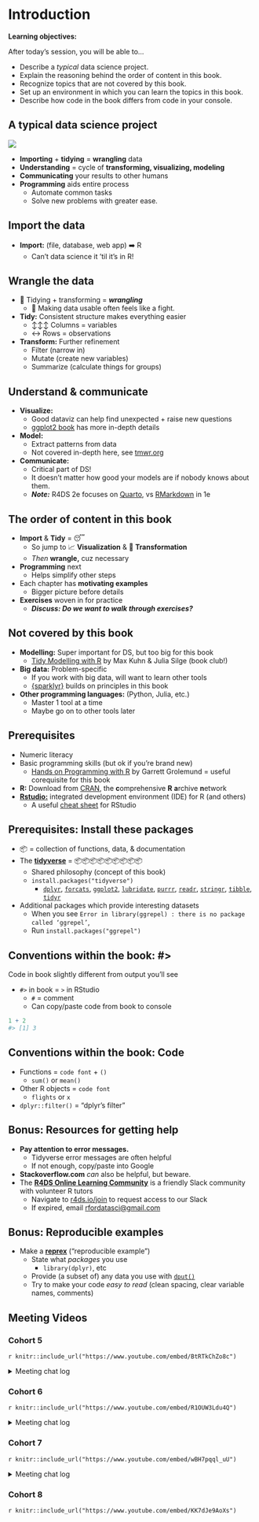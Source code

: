 # Introduction {-}

**Learning objectives:**

After today's session, you will be able to...

- Describe a *typical* data science project.
- Explain the reasoning behind the order of content in this book.
- Recognize topics that are not covered by this book.
- Set up an environment in which you can learn the topics in this book.
- Describe how code in the book differs from code in your console.

## A typical data science project {-}

![](images/data-science.png)

-   **Importing** + **tidying** = **wrangling** data
-   **Understanding** = cycle of **transforming, visualizing, modeling** 
-   **Communicating** your results to other humans
-   **Programming** aids entire process 
    -   Automate common tasks
    -   Solve new problems with greater ease.

## Import the data {-}

-   **Import:** (file, database, web app) ➡️ R
    -   Can't data science it 'til it's in R!

## Wrangle the data {-}

-   🤠 Tidying + transforming = ***wrangling*** 
    -   🥊 Making data usable often feels like a fight.

-   **Tidy:** Consistent structure makes everything easier
    -   ↕↕↕️ Columns = variables
    -   ↔️ Rows = observations
-   **Transform:** Further refinement
    -   Filter (narrow in)
    -   Mutate (create new variables)
    -   Summarize (calculate things for groups)

## Understand & communicate {-}

- **Visualize:** 
    -   Good dataviz can help find unexpected + raise new questions
    -   [ggplot2 book](http://ggplot2-book.org/) has more in-depth details
- **Model:** 
    -   Extract patterns from data
    -   Not covered in-depth here, see [tmwr.org](https://tmwr.org)
- **Communicate:** 
    -   Critical part of DS!
    -   It doesn't matter how good your models are if nobody knows about them.
    - ***Note:*** R4DS 2e focuses on [Quarto](https://quarto.org/), vs [RMarkdown](https://rmarkdown.rstudio.com/) in 1e

## The order of content in this book {-}

-   **Import** & **Tidy** = 😴
    -   So jump to 📈 **Visualization** & 🔁 **Transformation**
    -   *Then* **wrangle,** cuz necessary
-   **Programming** next
    -   Helps simplify other steps
-   Each chapter has **motivating examples**
    -   Bigger picture before details
-   **Exercises** woven in for practice
    -   ***Discuss: Do we want to walk through exercises?***

## Not covered by this book {-}

-   **Modelling:** Super important for DS, but too big for this book
    -   [Tidy Modelling with R](https://www.tmwr.org/) by Max Kuhn & Julia Silge (book club!)
-   **Big data:** Problem-specific
    -   If you work with big data, will want to learn other tools
    -   [{sparklyr}](https://therinspark.com/) builds on principles in this book
-   **Other programming languages:** (Python, Julia, etc.)
    -   Master 1 tool at a time
    -   Maybe go on to other tools later

## Prerequisites {-}

-   Numeric literacy
-   Basic programming skills (but ok if you're brand new)
    -   [Hands on Programming with R](https://rstudio-education.github.io/hopr/) by Garrett Grolemund =  useful corequisite for this book
-   **R:** Download from [CRAN](https://cran.r-project.org), the **c**omprehensive **R** **a**rchive **n**etwork
-   [**Rstudio:**](https://posit.co/download/rstudio-desktop/) integrated development environment (IDE) for R (and others)
    -   A useful [cheat sheet](https://rstudio.github.io/cheatsheets/html/rstudio-ide.html) for RStudio

## Prerequisites: Install these packages {-}

-   📦 = collection of functions, data, & documentation
-   The [**tidyverse**](https://tidyverse.tidyverse.org/) = 📦📦📦📦📦📦📦📦📦
    -   Shared philosophy (concept of this book)
    -   `install.packages("tidyverse")`
        -   [`dplyr`](https://dplyr.tidyverse.org/), [`forcats`](https://forcats.tidyverse.org/), [`ggplot2`](https://ggplot2.tidyverse.org/), [`lubridate`](https://github.com/tidyverse/lubridate), [`purrr`](https://purrr.tidyverse.org/), [`readr`](https://readr.tidyverse.org/), [`stringr`](https://stringr.tidyverse.org/), [`tibble`](https://tibble.tidyverse.org/), [`tidyr`](https://tidyr.tidyverse.org/)
-   Additional packages which provide interesting datasets
    -   When you see `Error in library(ggrepel) : there is no package called ‘ggrepel’`,
    -   Run `install.packages("ggrepel")`

## Conventions within the book: #> {-}

Code in book slightly different from output you'll see

- `#>` in book = `>` in RStudio
    -   `#` = comment
    -   Can copy/paste code from book to console

```r
1 + 2
#> [1] 3
```

## Conventions within the book: Code {-}

-   Functions = `code font` + `()`
    -   `sum()` or `mean()`
-   Other R objects = `code font`
    -   `flights` or `x`
-   `dplyr::filter()` = "dplyr's filter"

## Bonus: Resources for getting help {-}

-   **Pay attention to error messages.**
    -   Tidyverse error messages are often helpful
    -   If not enough, copy/paste into Google
-   **Stackoverflow.com** *can* also be helpful, but beware.
-   The [**R4DS Online Learning Community**](r4ds.io/join) is a friendly Slack community with volunteer R tutors
    - Navigate to [r4ds.io/join](r4ds.io/join) to request access to our Slack
    -   If expired, email [rfordatasci@gmail.com](mailto:rfordatasci@gmail.com)

## Bonus: Reproducible examples {-}

-   Make a [**reprex**](https://reprex.tidyverse.org/) ("reproducible example")
    -   State what *packages* you use
        -   `library(dplyr)`, etc
    -   Provide (a subset of) any data you use with [`dput()`](https://www.rdocumentation.org/packages/base/versions/3.6.2/topics/dput)
    -   Try to make your code *easy to read* (clean spacing, clear variable names, comments)

## Meeting Videos {-}

### Cohort 5

`r knitr::include_url("https://www.youtube.com/embed/BtRTkChZo8c")`

<details>
  <summary> Meeting chat log </summary>
  
```
00:18:00	Morgan Grovenburg:	I have to leave early today. Also, I'd normally have my video on, but my kid is currently using me as a jungle gym
00:21:19	Susie Neilson:	Link to our team’s work :) https://www.sfchronicle.com/data/
00:22:40	Morgan Grovenburg:	I know what talk you're talking about
00:23:10	Wai-Yin:	Data journalism’s wikipedia article  https://en.wikipedia.org/wiki/Data_journalism
00:49:59	Ryan Metcalf:	Great question Susie! I consider “Big Data” anything I can’t open in a conventional service. Using scripting languages helps with managing overhead (Cost [not monetary], time of process, processing capability, etc…).
01:00:14	Njoki Njuki Lucy:	data.table has the similar syntax as the base R package.
01:17:46	Jon Harmon (jonthegeek):	r4ds.io/r4ds
```
</details>

### Cohort 6

`r knitr::include_url("https://www.youtube.com/embed/R1OUW3Ldu4Q")`

<details>
  <summary> Meeting chat log </summary>
  
```
00:09:03	Matthew Efoli:	Good day everyone
00:09:16	Trisha Adamus(she/her):	Hi
00:09:39	Shannon:	Good morning, everyone :)
00:09:45	Adeyemi Olusola:	hello.
00:09:56	Marielena Soilemezidi:	Hi all! :)
00:10:18	Adeyemi Olusola:	who is facilitating this cohort?
00:10:38	Nico Schmidt:	I think it is Daniel, at least according to Slack
00:10:59	Shannon:	I was just going to ask. Assuming we're waiting for the host?
00:11:41	Trisha Adamus(she/her):	Has anyone participate in a cohort before? I am not sure what to expect.
00:12:20	Daniel Adereti:	Hello all, reaching out to Jon. First classes are usually introductions
00:12:35	Adeyemi Olusola:	i joined cohort 5 last week just to have a feel and it was pretty interesting
00:12:37	Matthew Efoli:	@Trisha For me, No. This is my first.
00:12:45	Shannon:	I haven't. Was wondering if today is just an intro, or if we're jumping into Ch.1
00:12:45	Nico Schmidt:	Then maybe let’s start, Daniel?
00:13:23	Nico Schmidt:	If we are jumping into Chapter 1, I have already missed my homework one time
00:14:40	Shannon:	haha, me too...
00:16:41	Nico Schmidt:	Do we do this with Cameras on or off?
00:18:14	Aalekhya Reddam:	Hello everyone, unfortunately my microphone / camera aren't working right now, hope to have it figured out by next week! I'm a postdoctoral researcher in the US. My research is in environmental epidemiology and data science is a huge part of my work
00:20:39	Jon Harmon (jonthegeek):	Shared notes/slides: r4ds.io/r4ds
00:26:47	Aalekhya Reddam:	Do we usually volunteer the week ahead for the next week?
00:28:53	Aalekhya Reddam:	Thank you!
00:37:01	Matthew Efoli:	bye Jon
00:37:19	Adeyemi Olusola:	let me go
00:39:04	Nico Schmidt:	Cool!
00:39:08	Nico Schmidt:	Thanks Daniel
00:39:16	Marielena Soilemezidi:	sounds good!
00:39:47	Aalekhya Reddam:	That sounds great!
00:39:50	Shannon:	Sounds good! Thank you Daniel and Adeyemi, for volunteering for next week!
00:40:12	Trisha Adamus(she/her):	Thank you!
00:40:14	Matthew Efoli:	Thank you
00:40:28	Marielena Soilemezidi:	have a great day you all! :)
```
</details>


### Cohort 7

`r knitr::include_url("https://www.youtube.com/embed/wBH7pqql_uU")`

<details>
<summary> Meeting chat log </summary>

```
00:09:07	Oluwafemi Oyedele:	We will start in 2 minute time
00:14:02	Lucio:	yes
00:20:48	timnewby:	Hi - my microphone isn’t working.  I’m Tim from Wales.  I have a degree in Chemistry (UK) recently started a new job as Business Information Developer.  Keen to learn more about R
00:40:56	Betsy Muriithi:	yes
00:43:31	Lucio:	no question. all good
00:43:51	Dolleen Osundwa:	no question at the moment
00:43:54	Lucio:	please proceed
01:02:15	Lucio:	thank you!!
```
</details>


### Cohort 8

`r knitr::include_url("https://www.youtube.com/embed/KK7dJe9AoXs")`
